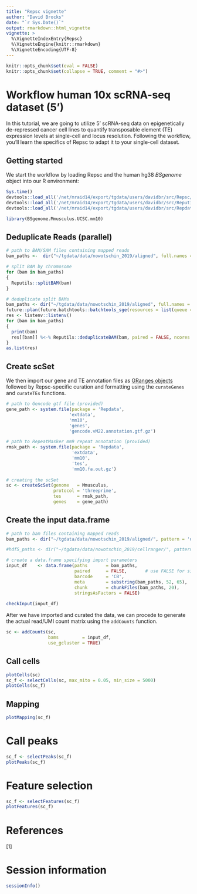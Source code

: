 ```yaml
---
title: "Repsc vignette"
author: "David Brocks"
date: "`r Sys.Date()`"
output: rmarkdown::html_vignette
vignette: >
  %\VignetteIndexEntry{Repsc}
  %\VignetteEngine{knitr::rmarkdown}
  %\VignetteEncoding{UTF-8}
---
```


```r
knitr::opts_chunk$set(eval = FALSE)
knitr::opts_chunk$set(collapse = TRUE, comment = "#>")
```

# Workflow human 10x scRNA-seq dataset (5')
In this tutorial, we are going to utilize 5' scRNA-seq data on epigenetically de-repressed cancer cell lines to quantify transposable element (TE) expression levels at single-cell and locus resolution. Following the workflow, you'll learn the specifics of Repsc to adapt it to your single-cell dataset.


## Getting started

We start the workflow by loading Repsc and the human hg38 _BSgenome_ object into our R environment:
```r
Sys.time()
devtools::load_all('/net/mraid14/export/tgdata/users/davidbr/src/Repsc/')
devtools::load_all('/net/mraid14/export/tgdata/users/davidbr/src/Reputils/')
devtools::load_all('/net/mraid14/export/tgdata/users/davidbr/src/Repdata/')

library(BSgenome.Mmusculus.UCSC.mm10)
```

## Deduplicate Reads (parallel)
```r
# path to BAM/SAM files containing mapped reads                         
bam_paths <-  dir("~/tgdata/data/nowotschin_2019/aligned", full.names = TRUE, pattern = 'bam.bam$')

# split BAM by chromosome
for (bam in bam_paths)
{
  Reputils::splitBAM(bam)
}

# deduplicate split BAMs
bam_paths <- dir("~/tgdata/data/nowotschin_2019/aligned", full.names = TRUE, pattern = 'chr[0-9, X, Y, MT]*.bam$')
future::plan(future.batchtools::batchtools_sge(resources = list(queue = "all.q", threads = 3, memory = 25), workers = Inf))
res <- listenv::listenv()
for (bam in bam_paths)
{
  print(bam)
  res[[bam]] %<-% Reputils::deduplicateBAM(bam, paired = FALSE, ncores = 3, align_dist = 1e4) %packages% "data.table"
}
as.list(res)
```

## Create scSet

We then import our gene and TE annotation files as [GRanges objects](https://bioconductor.org/packages/release/bioc/vignettes/GenomicRanges/inst/doc/GenomicRangesIntroduction.html) followed by Repsc-specific curation and formatting using the `curateGenes` and `curateTEs` functions.
```r
# path to Gencode gtf file (provided)
gene_path <- system.file(package = 'Repdata', 
                        'extdata', 
                        'mm10',
                        'genes',
                        'gencode.vM22.annotation.gtf.gz')

# path to RepeatMasker mm9 repeat annotation (provided)
rmsk_path <- system.file(package = 'Repdata', 
                         'extdata', 
                         'mm10',
                         'tes',
                         'mm10.fa.out.gz')
                         
# creating the scSet
sc <- createScSet(genome   = Mmusculus,
                  protocol = 'threeprime',
                  tes      = rmsk_path,
                  genes    = gene_path)
```

## Create the input data.frame


 
```r
# path to bam files containing mapped reads                         
bam_paths <- dir("~/tgdata/data/nowotschin_2019/aligned/", pattern = 'deduplicated.bam$', full.names = TRUE)

#hdf5_paths <- dir("~/tgdata/data/nowotschin_2019/cellranger/", pattern = 'filtered_feature_bc_matrix.h5', full.names = TRUE, recursive = TRUE)

# create a data.frame specifying import parameters                 
input_df    <- data.frame(paths       = bam_paths,
                          paired      = FALSE,       # use FALSE for single-end libraries
                          barcode     = 'CB',
                          meta        = substring(bam_paths, 52, 65),
                          chunk       = chunkFiles(bam_paths, 20),
                          stringsAsFactors = FALSE)
                        
checkInput(input_df)                      
```

After we have imported and curated the data, we can procede to generate the actual read/UMI count matrix using the `addCounts` function.

```r
sc <- addCounts(sc,
                bams         = input_df,
                use_gcluster = TRUE)
```

## Call cells

```r
plotCells(sc)
sc_f <- selectCells(sc, max_mito = 0.05, min_size = 5000)
plotCells(sc_f)
```

## Mapping
```r
plotMapping(sc_f)
```

# Call peaks
```r
sc_f <- selectPeaks(sc_f)
plotPeaks(sc_f)
```

# Feature selection
```r
sc_f <- selectFeatures(sc_f)
plotFeatures(sc_f)
```


      
# References
[1]   

# Session information
```r
sessionInfo()
```          